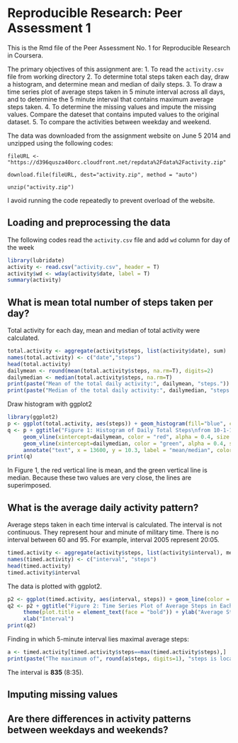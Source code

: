 # Reproducible Research: Peer Assessment 1

This is the Rmd file of the Peer Assessment No. 1 for Reproducible Research in Coursera.

The primary objectives of this assignment are:
 1. To read the `activity.csv` file from working directory
 2. To determine total steps taken each day, draw a histogram, and determine mean and median of daily steps.
 3. To draw a time series plot of average steps taken in 5 minute interval across all days, and to determine the 5 minute interval that contains maximum average steps taken.
 4. To determine the missing values and impute the missing values.  Compare the dateset that contains imputed values to the original dataset.
 5. To compare the activities between weekday and weekend.
 
The data was downloaded from the assignment website on June 5 2014 and unzipped using the following codes:

`fileURL <- "https://d396qusza40orc.cloudfront.net/repdata%2Fdata%2Factivity.zip"`

`download.file(fileURL, dest="activity.zip", method = "auto")`

`unzip("activity.zip")`

I avoid running the code repeatedly to prevent overload of the website.
 
## Loading and preprocessing the data

The following codes read the `activity.csv` file and add `wd` column for day of the week
```r
library(lubridate)
activity <- read.csv("activity.csv", header = T)
activity$wd <- wday(activity$date, label = T)
summary(activity)
```
## What is mean total number of steps taken per day?

Total activity for each day, mean and median of total activity were calculated.
```r
total.activity <- aggregate(activity$steps, list(activity$date), sum)
names(total.activity) <- c("date","steps")
head(total.activity)
dailymean <- round(mean(total.activity$steps, na.rm=T), digits=2)
dailymedian <- median(total.activity$steps, na.rm=T)
print(paste("Mean of the total daily activity:", dailymean, "steps."))
print(paste("Median of the total daily activity:", dailymedian, "steps."))
```
Draw histogram with ggplot2
```r
library(ggplot2)
p <- ggplot(total.activity, aes(steps)) + geom_histogram(fill="blue", color="yellow", binwidth = 1000)
q <- p + ggtitle("Figure 1: Histogram of Daily Total Steps\nfrom 10-1-12 to 11-31-12") +   xlab("Daily Total Steps") + theme(plot.title = element_text(face="bold")) + 
     geom_vline(xintercept=dailymean, color = "red", alpha = 0.4, size = 1.2) +
     geom_vline(xintercept=dailymedian, color = "green", alpha = 0.4, size = 1.2) +
     annotate("text", x = 13600, y = 10.3, label = "mean/median", color = "orange")
print(q)
```
In Figure 1, the red vertical line is mean, and the green vertical line is median.  Because these two values are very close, the lines are superimposed.

## What is the average daily activity pattern?

Average steps taken in each time interval is calculated.  The interval is not continuous.  They represent hour and minute of military time.  There is no interval between 60 and 95.  For example, interval 2005 represent 20:05.
```r
timed.activity <- aggregate(activity$steps, list(activity$interval), mean, na.rm = TRUE)
names(timed.activity) <- c("interval", "steps")
head(timed.activity)
timed.activity$interval
```
The data is plotted with ggplot2.
```r
p2 <- ggplot(timed.activity, aes(interval, steps)) + geom_line(color = "blue")
q2 <- p2 + ggtitle("Figure 2: Time Series Plot of Average Steps in Each Interval") +
     theme(plot.title = element_text(face = "bold")) + ylab("Average Steps") +
     xlab("Interval")
print(q2)
```
Finding in which 5-minute interval lies maximal average steps:
```r
a <- timed.activity[timed.activity$steps==max(timed.activity$steps),]
print(paste("The maximaum of", round(a$steps, digits=1), "steps is located in the interval", a$interval))
```
The interval is **835** (8:35).

## Imputing missing values



## Are there differences in activity patterns between weekdays and weekends?












